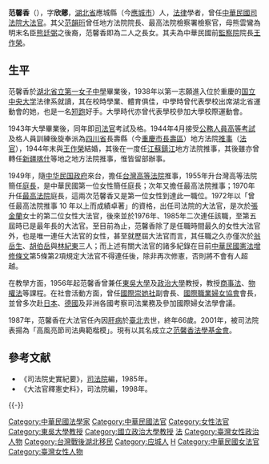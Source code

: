 {{Infobox_officeholder
|name = 范馨香
|image name =
|width = 
|Sex = 女
|now = {{ROC}}[[法學家|法學家]]
|period =
|Native place = 
|date of birth =  1921年4月3日
|date of death =  1987年11月30日
|party = 
|place of birth = {{ROC-1912}}[[湖北省|湖北省]]應城縣
|place of death = {{ROC}}[[台北市|台北市]]
|educate = 
* 湖北省立第一女子中學
* [[国立中央大学_(南京)|国立中央大学]]法律系
|past = 
* [[四川省|四川省]]長壽縣地方法院法官
* [[江蘇省|江蘇省]][[鎮江|鎮江]]地方法院法官
* [[新疆省|新疆省]][[喀什|喀什]]地方法院法官
* [[台灣高等法院|台灣高等法院]]法官、庭長
* 最高法院法官、庭長
* [[司法院|司法院]]大法官
}}

'''范馨香'''（{{bd|1921年|4月3日|1987年|11月30日|catIdx=Fan范馨香}}），字'''欣薌'''，[[湖北省|湖北省]]應城縣（今[[應城市|應城市]]）人，[[法律|法律]]學者，曾任[[中華民國|中華民國]][[司法院大法官|司法院大法官]]。其父[[范韻珩|范韻珩]]曾任地方法院院長、最高法院檢察署檢察官，母熊雲鸞為明末名臣[[熊廷弼|熊廷弼]]之後裔，范馨香即為二人之長女。其夫為中華民國前[[監察院|監察院]]院長[[王作榮|王作榮]]。

==生平==
范馨香於[[湖北省立第一女子中學|湖北省立第一女子中學]]畢業後，1938年以第一志願進入位於重慶的[[国立中央大学_(南京)|国立中央大学]]法律系就讀，其在校時學業、體育俱佳，中學時曾代表學校出席湖北省運動會的她，也是一名[[短跑|短跑]]好手。大學時代亦曾代表學校參加大學校際運動會。

1943年大學畢業後，同年即[[司法官|司法官]]考試及格。1944年4月接受[[公務人員高等考試|公務人員高等考試]]及格人員訓練後旋奉派為[[四川省|四川省]]長壽縣（今[[重慶市|重慶市]][[長壽區|長壽區]]）地方法院[[推事|推事]]（[[法官|法官]]），1944年末與[[王作榮|王作榮]]結婚，其後在一度任[[江蘇|江蘇]][[鎮江|鎮江]]地方法院推事，其後雖亦曾轉任[[新疆|新疆]][[喀什|喀什]]等地之地方法院推事，惟皆留部辦事。

1949年，隨[[中华民国政府|中华民国政府]]來台，擔任[[台灣高等法院|台灣高等法院]]推事，1955年升台灣高等法院簡任[[庭長|庭長]]，是中華民國第一位女性簡任庭長；次年又擔任最高法院推事；1970年升任[[中華民國最高法院|最高法院]]庭長，這兩次范馨香又是第一位女性到達此一職位。1972年以「曾任最高法院推事 10 年以上而成績卓著」的資格，出任司法院的大法官，是次於[[張金蘭|張金蘭]]女士的第二位女性大法官，後來並於1976年、1985年二次連任該職，至第五屆時已是最年長的大法官。至目前為止，范馨香除了是任職時間最久的女性大法官外，也是唯一連任大法官的女性，甚至就歷屆大法官而言，其任職之久亦僅次於[[翁岳生|翁岳生]]、[[胡伯岳|胡伯岳]]與[[林紀東|林紀東]]三人；而上述有關大法官的諸多紀錄在目前[[中華民國憲法增修條文|中華民國憲法增修條文]]第5條第2項規定大法官不得連任後，除非再次修憲，否則將不會有人超越。

在教學方面，1956年起范馨香曾兼任[[東吳大學_(台灣)|東吳大學]]及[[政治大學|政治大學]]教授，教授[[商事法|商事法]]、[[物權法|物權法]]等課程。在社會活動方面，曾任[[國際崇她社|國際崇她社]]副會長、[[國際職業婦女協會|國際職業婦女協會]]會長，並曾多次赴[[日本|日本]]、[[德國|德國]]及非洲各國考察司法業務及參加國際婦女法學會議。

1987年，范馨香在大法官任內因[[肝病|肝病]]於[[臺北|臺北]]去世，終年66歲。2001年，被司法院表揚為「高風亮節司法典範楷模」。現有以其名成立之[[范馨香法學基金會|范馨香法學基金會]]。

==參考文献==
{{Reflist}}
*《司法院史實紀要》，[[司法院|司法院]]編，1985年。
*《大法官釋憲史料》，司法院編，1998年。

{{-}}
{{司法院大法官}}

{{DEFAULTSORT:Fan范}}
[[Category:中華民國法學家|Category:中華民國法學家]]
[[Category:中華民國法官|Category:中華民國法官]]
[[Category:女性法官|Category:女性法官]]
[[Category:東吳大學教授|Category:東吳大學教授]]
[[Category:國立政治大學教授|Category:國立政治大學教授]]
[[Category:國立中央大學大陸時期校友|法]]
[[Category:臺灣女性政治人物|Category:臺灣女性政治人物]]
[[Category:台灣戰後湖北移民|Category:台灣戰後湖北移民]]
[[Category:应城人|Category:应城人]]
[[Category:范姓|H]]
[[Category:中華民國女法官|Category:中華民國女法官]]
[[Category:臺灣女性人物|Category:臺灣女性人物]]